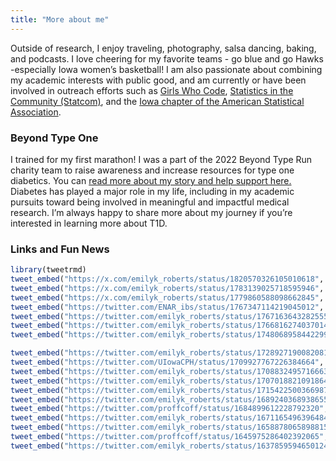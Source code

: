 ```yaml
---
title: "More about me"
---
```


Outside of research, I enjoy traveling, photography, salsa dancing, baking, and podcasts. I love cheering for my favorite teams - go blue and go Hawks -especially Iowa women's basketball! I am also passionate about combining my academic interests with public good, and am currently or have been involved in outreach efforts such as [Girls Who Code](http://umich.edu/~girlswc/), [Statistics in the Community (Statcom)](https://sph.umich.edu/biostat/statcom/), and the [Iowa chapter of the American Statistical Association](https://community.amstat.org/iowachapter/home).

### Beyond Type One

I trained for my first marathon! I was a part of the 2022 Beyond Type Run charity team to raise awareness and increase resources for type one diabetics. You can [read more about my story and help support here.](https://donate.beyondtype1.org/fundraiser/4021305) Diabetes has played a major role in my life, including in my academic pursuits toward being involved in meaningful and impactful medical research. I'm always happy to share more about my journey if you're interested in learning more about T1D.


### Links and Fun News

```r
library(tweetrmd)
tweet_embed("https://x.com/emilyk_roberts/status/1820570326105010618", hide_media = F)
tweet_embed("https://x.com/emilyk_roberts/status/1783139025718595946", hide_media = F)
tweet_embed("https://x.com/emilyk_roberts/status/1779860588098662845", hide_media = F)
tweet_embed("https://twitter.com/ENAR_ibs/status/1767347114219045012", hide_media = F)
tweet_embed("https://twitter.com/emilyk_roberts/status/1767163643282555013", hide_media = F)
tweet_embed("https://twitter.com/emilyk_roberts/status/1766816274037014821", hide_media = F)
tweet_embed("https://twitter.com/emilyk_roberts/status/1748068958442299436", hide_media = F)

tweet_embed("https://twitter.com/emilyk_roberts/status/1728927190082081056", hide_media = F)
tweet_embed("https://twitter.com/UIowaCPH/status/1709927767226384664", plain = T, hide_media = F)
tweet_embed("https://twitter.com/emilyk_roberts/status/1708832495716663531", hide_media = F)
tweet_embed("https://twitter.com/emilyk_roberts/status/1707018821091864909", hide_media = F)
tweet_embed("https://twitter.com/emilyk_roberts/status/1715422500366987296", hide_media = F)
tweet_embed("https://twitter.com/emilyk_roberts/status/1689240368938655744", hide_media = F)
tweet_embed("https://twitter.com/proffcoff/status/1684899612228792320", hide_media = F)
tweet_embed("https://twitter.com/emilyk_roberts/status/1671165496396484608", hide_media = F)
tweet_embed("https://twitter.com/emilyk_roberts/status/1658878065898815510", hide_media = F)
tweet_embed("https://twitter.com/proffcoff/status/1645975286402392065", hide_media = F)
tweet_embed("https://twitter.com/emilyk_roberts/status/1637859594650124288", hide_media = F)
```
